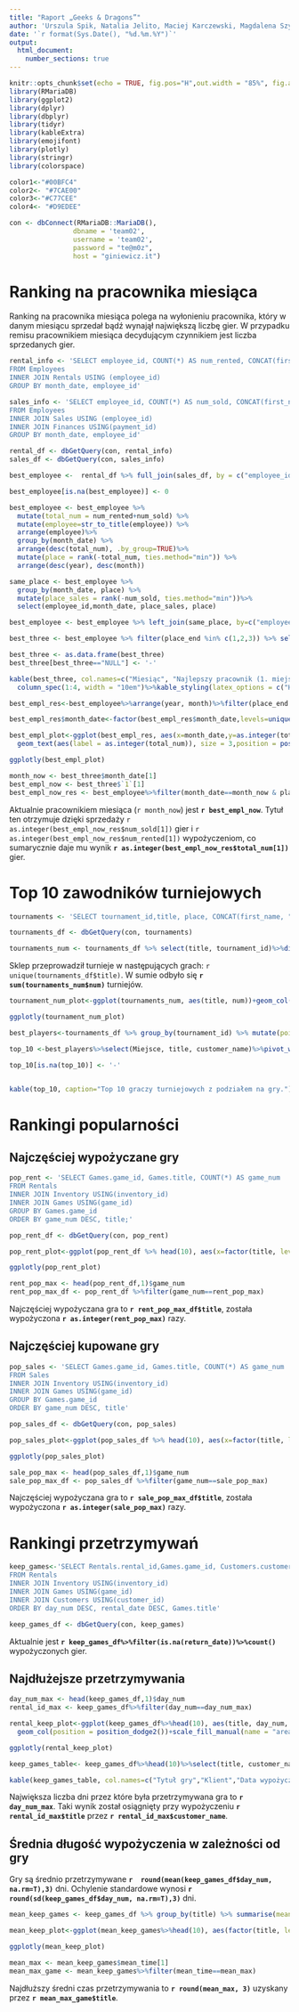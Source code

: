 ```yaml
---
title: "Raport „Geeks & Dragons”"
author: 'Urszula Spik, Natalia Jelito, Maciej Karczewski, Magdalena Szymkowiak'
date: '`r format(Sys.Date(), "%d.%m.%Y")`'
output: 
  html_document:
    number_sections: true
---
```


\renewcommand{\figurename}{Wykres}
\renewcommand{\tablename}{Tabela}

```r
knitr::opts_chunk$set(echo = TRUE, fig.pos="H",out.width = "85%", fig.align = 'center')
library(RMariaDB)
library(ggplot2)
library(dplyr)
library(dbplyr)
library(tidyr)
library(kableExtra)
library(emojifont)
library(plotly)
library(stringr)
library(colorspace)
```

```r
color1<-"#00BFC4"
color2<- "#7CAE00"
color3<-"#C77CEE"
color4<- "#D9EDEE"

con <- dbConnect(RMariaDB::MariaDB(),
                dbname = 'team02',
                username = 'team02',
                password = "te@m0z",
                host = "giniewicz.it")
```

# Ranking na pracownika miesiąca

Ranking na pracownika miesiąca polega na wyłonieniu pracownika, który w danym miesiącu sprzedał bądź wynajął największą liczbę gier. W przypadku remisu pracownikiem miesiąca decydującym czynnikiem jest liczba sprzedanych gier.

```r
rental_info <- 'SELECT employee_id, COUNT(*) AS num_rented, CONCAT(first_name, " ", last_name) AS employee, MONTH(rental_date) as month, YEAR(rental_date) as year, CONCAT(MONTH(rental_date), ".", YEAR(rental_date)) AS month_date
FROM Employees
INNER JOIN Rentals USING (employee_id)
GROUP BY month_date, employee_id'

sales_info <- 'SELECT employee_id, COUNT(*) AS num_sold, CONCAT(first_name, " ", last_name) AS employee, MONTH(date) as month, YEAR(date) as year, CONCAT(MONTH(date), ".", YEAR(date)) AS month_date
FROM Employees
INNER JOIN Sales USING (employee_id)
INNER JOIN Finances USING(payment_id)
GROUP BY month_date, employee_id'

rental_df <- dbGetQuery(con, rental_info)
sales_df <- dbGetQuery(con, sales_info)
```


```r
best_employee <-  rental_df %>% full_join(sales_df, by = c("employee_id", "month_date", "year", "month", "employee"))

best_employee[is.na(best_employee)] <- 0

best_employee <- best_employee %>%
  mutate(total_num = num_rented+num_sold) %>%
  mutate(employee=str_to_title(employee)) %>%
  arrange(employee)%>%
  group_by(month_date) %>%
  arrange(desc(total_num), .by_group=TRUE)%>%
  mutate(place = rank(-total_num, ties.method="min")) %>%
  arrange(desc(year), desc(month))

same_place <- best_employee %>%
  group_by(month_date, place) %>%
  mutate(place_sales = rank(-num_sold, ties.method="min"))%>%
  select(employee_id,month_date, place_sales, place)

best_employee <- best_employee %>% left_join(same_place, by=c("employee_id","month_date", "place"))%>% mutate(place_end=place+place_sales-1)
```

```r
best_three <- best_employee %>% filter(place_end %in% c(1,2,3)) %>% select(month_date, employee, place_end)%>% pivot_wider(names_from = place_end, values_from = employee,values_fn = list)

best_three <- as.data.frame(best_three)
best_three[best_three=="NULL"] <- '-'

kable(best_three, col.names=c("Miesiąc", "Najlepszy pracownik (1. miejsce)", "2. miejsce", "3. miejsce"), caption="Top 3 pracowników w poszczególnych miesiącach.")%>%
  column_spec(1:4, width = "10em")%>%kable_styling(latex_options = c("HOLD_position"))%>%row_spec(0, bold=T, background=color4)
```

```r
best_empl_res<-best_employee%>%arrange(year, month)%>%filter(place_end %in% c(1,2,3))%>%select(total_num, month_date, place_end)%>%distinct()%>%tail(12*3)

best_empl_res$month_date<-factor(best_empl_res$month_date,levels=unique(best_empl_res$month_date))

best_empl_plot<-ggplot(best_empl_res, aes(x=month_date,y=as.integer(total_num), fill=as.factor(place_end))) + geom_col() +labs(x ="Miesiąc", y = "Ilość gier", fill="Miejsce") + scale_fill_manual(values=c(color1, color2, color3))+scale_x_discrete(guide = guide_axis(angle = 45))+
  geom_text(aes(label = as.integer(total_num)), size = 3,position = position_stack(vjust = 0.5), color="#E8E8E8")

ggplotly(best_empl_plot)
```

```r
month_now <- best_three$month_date[1]
best_empl_now <- best_three$`1`[1]
best_empl_now_res <- best_employee%>%filter(month_date==month_now & place_end==1)
```

Aktualnie pracownikiem miesiąca (`r month_now`) jest **`r best_empl_now`**. Tytuł ten otrzymuje dzięki sprzedaży `r as.integer(best_empl_now_res$num_sold[1])` gier i `r as.integer(best_empl_now_res$num_rented[1])` wypożyczeniom, co sumarycznie daje mu wynik **`r as.integer(best_empl_now_res$total_num[1])`** gier.

# Top 10 zawodników turniejowych

```r
tournaments <- 'SELECT tournament_id,title, place, CONCAT(first_name, " ", last_name) AS customer_name FROM Tournaments_results INNER JOIN Customers USING(customer_id) INNER JOIN Tournaments USING(tournament_id) INNER JOIN Games USING(game_id)'

tournaments_df <- dbGetQuery(con, tournaments)
```

```r
tournaments_num <- tournaments_df %>% select(title, tournament_id)%>%distinct()%>%group_by(title) %>% summarise(num=n())
```

Sklep przeprowadził turnieje w następujących grach: `r unique(tournaments_df$title)`. W sumie odbyło się **`r sum(tournaments_num$num)`** turniejów.

```r
tournament_num_plot<-ggplot(tournaments_num, aes(title, num))+geom_col(fill=color1)+labs(x ="Tytuł gry", y = "Liczba turniejów")+coord_flip()

ggplotly(tournament_num_plot)
```

```r
best_players<-tournaments_df %>% group_by(tournament_id) %>% mutate(points=100-place+1)%>%group_by(title, customer_name)%>%mutate(suma=sum(points))%>%ungroup()%>%select(title, customer_name, suma)%>%distinct()%>%group_by(title)%>%arrange(desc(suma), .by_group = T)%>%top_n(10)%>%mutate(Miejsce=rank(-suma,ties.method="min"))
```
```r
top_10 <-best_players%>%select(Miejsce, title, customer_name)%>%pivot_wider(names_from=title, values_from=customer_name,values_fn = list(customer_name = ~paste(., collapse = ", ")))

top_10[is.na(top_10)] <- '-'


kable(top_10, caption="Top 10 graczy turniejowych z podziałem na gry.")%>%column_spec(1:6, width = "7em")%>%kable_styling(latex_options = c("HOLD_position","scale_down"))%>%row_spec(0, bold=T, background=color4)%>%column_spec(1, bold = T,background=color4)
```

# Rankingi popularności

## Najczęściej wypożyczane gry

```r
pop_rent <- 'SELECT Games.game_id, Games.title, COUNT(*) AS game_num
FROM Rentals
INNER JOIN Inventory USING(inventory_id)
INNER JOIN Games USING(game_id)
GROUP BY Games.game_id
ORDER BY game_num DESC, title;'

pop_rent_df <- dbGetQuery(con, pop_rent)
```

```r
pop_rent_plot<-ggplot(pop_rent_df %>% head(10), aes(x=factor(title, levels=title), y=as.integer(game_num)))+geom_col(fill=color1)+labs(x ="Tytuł gry", y = "Liczba wypożyczeń")+coord_flip()

ggplotly(pop_rent_plot)
```

```r
rent_pop_max <- head(pop_rent_df,1)$game_num
rent_pop_max_df <- pop_rent_df %>%filter(game_num==rent_pop_max)
```

Najczęściej wypożyczana gra to **`r rent_pop_max_df$title`**, została wypożyczona **`r as.integer(rent_pop_max)`** razy.

## Najczęściej kupowane gry

```r
pop_sales <- 'SELECT Games.game_id, Games.title, COUNT(*) AS game_num
FROM Sales
INNER JOIN Inventory USING(inventory_id)
INNER JOIN Games USING(game_id)
GROUP BY Games.game_id
ORDER BY game_num DESC, title'

pop_sales_df <- dbGetQuery(con, pop_sales)
```

```r
pop_sales_plot<-ggplot(pop_sales_df %>% head(10), aes(x=factor(title, levels=title), y=as.integer(game_num)))+geom_col(fill=color1)+labs(x ="Tytuł gry", y = "Liczba sprzedanych")+coord_flip()

ggplotly(pop_sales_plot)
```

```r
sale_pop_max <- head(pop_sales_df,1)$game_num
sale_pop_max_df <- pop_sales_df %>%filter(game_num==sale_pop_max)
```

Najczęściej wypożyczana gra to **`r sale_pop_max_df$title`**, została wypożyczona **`r as.integer(sale_pop_max)`** razy.

# Rankingi przetrzymywań

```r
keep_games<-'SELECT Rentals.rental_id,Games.game_id, Customers.customer_id, CONCAT(Customers.first_name, " ", Customers.last_name) as customer_name, Games.title, Rentals.rental_date, Rentals.return_date, DATEDIFF(Rentals.return_date, Rentals.rental_date) AS day_num
FROM Rentals
INNER JOIN Inventory USING(inventory_id)
INNER JOIN Games USING(game_id)
INNER JOIN Customers USING(customer_id)
ORDER BY day_num DESC, rental_date DESC, Games.title'

keep_games_df <- dbGetQuery(con, keep_games)
```

Aktualnie jest **`r keep_games_df%>%filter(is.na(return_date))%>%count()`** wypożyczonych gier.

## Najdłużejsze przetrzymywania

```r
day_num_max <- head(keep_games_df,1)$day_num
rental_id_max <- keep_games_df%>%filter(day_num==day_num_max)

rental_keep_plot<-ggplot(keep_games_df%>%head(10), aes(title, day_num, fill=factor(ifelse(rental_id %in%rental_id_max$rental_id,"Maksimum","Pozostałe"))))+
  geom_col(position = position_dodge2())+scale_fill_manual(name = "area", values=c(color3,color1))+theme(legend.position = "none")+labs(x ="Nazwa gry", y = "Ilość dni")+coord_flip()

ggplotly(rental_keep_plot)
```

```r
keep_games_table<- keep_games_df%>%head(10)%>%select(title, customer_name, rental_date, day_num)%>%mutate(rental_date=format(rental_date, "%d.%m.%Y"))

kable(keep_games_table, col.names=c("Tytuł gry","Klient","Data wypożyczenia","Długość wypożyczenia"), caption="Najdłużej przetrzymywane gry w historii sklepu wraz z datami wypożyczenia.")%>%column_spec(1:2, width = "11em")%>%column_spec(3:4, width = "7em")%>%kable_styling(latex_options = c("HOLD_position","scale_down"),position = "center")%>%row_spec(0, bold=T, background=color4)
```

Największa liczba dni przez które była przetrzymywana gra to **`r day_num_max`**. Taki wynik został osiągnięty przy wypożyczeniu **`r rental_id_max$title`** przez **`r rental_id_max$customer_name`**.

## Średnia długość wypożyczenia w zależności od gry

Gry są średnio przetrzymywane **`r  round(mean(keep_games_df$day_num, na.rm=T),3)`** dni. Ochylenie standardowe wynosi **`r  round(sd(keep_games_df$day_num, na.rm=T),3)`** dni.

```r
mean_keep_games <- keep_games_df %>% group_by(title) %>% summarise(mean_time=mean(day_num, na.rm=T)) %>% arrange(desc(mean_time), title)
```

```r
mean_keep_plot<-ggplot(mean_keep_games%>%head(10), aes(factor(title, levels=title), mean_time)) + geom_col(fill=color1)+labs(x ="Nazwa gry", y = "Średnia ilość dni")+coord_flip()

ggplotly(mean_keep_plot)
```

```r
mean_max <- mean_keep_games$mean_time[1]
mean_max_game <- mean_keep_games%>%filter(mean_time==mean_max)
```

Najdłuższy średni czas przetrzymywania to **`r round(mean_max, 3)`** uzyskany przez **`r mean_max_game$title`**.
